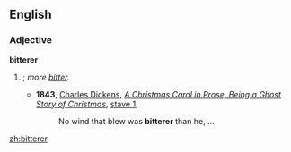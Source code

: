 ==English==

===Adjective===
'''bitterer'''

# {{comparative of|bitter}}; ''more [[bitter]].''
#* '''1843''', [[w:Charles Dickens|Charles Dickens]], ''[[w:A Christmas Carol|A Christmas Carol in Prose, Being a Ghost Story of Christmas]]'', [[s:A Christmas Carol/Stave 1|stave 1]],
#*: No wind that blew was '''bitterer''' than he, ...

[[zh:bitterer]]